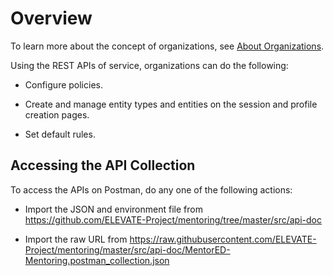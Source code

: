 
# Overview

To learn more about the concept of organizations, see <a href="/userservice/aboutorganizations" target="_self">About Organizations</a>.

Using the REST APIs of <PartialExample mentored /> service, organizations can do the following:

* Configure policies.

* Create and manage entity types and entities on the session and profile creation pages.

* Set default rules.

## Accessing the API Collection

To access the APIs on Postman, do any one of the following actions:

* Import the JSON and environment file from <a href="https://github.com/ELEVATE-Project/mentoring/tree/master/src/api-doc">https://github.com/ELEVATE-Project/mentoring/tree/master/src/api-doc</a>

* Import the raw URL from <a href="https://raw.githubusercontent.com/ELEVATE-Project/mentoring/master/src/api-doc/MentorED-Mentoring.postman_collection.json">https://raw.githubusercontent.com/ELEVATE-Project/mentoring/master/src/api-doc/MentorED-Mentoring.postman_collection.json</a>